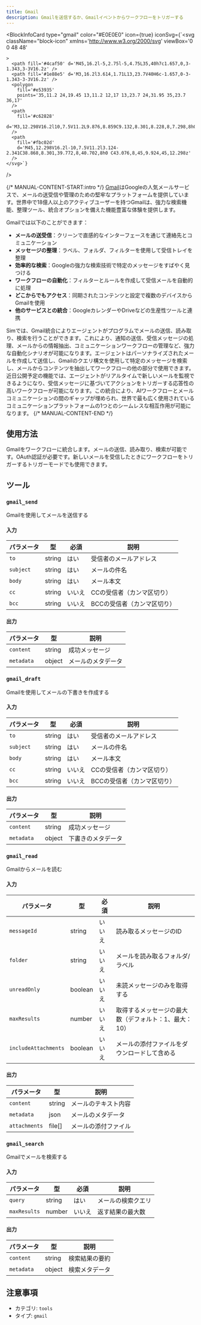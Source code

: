 ```yaml
---
title: Gmail
description: Gmailを送信するか、Gmailイベントからワークフローをトリガーする
---
```



<BlockInfoCard 
  type="gmail"
  color="#E0E0E0"
  icon={true}
  iconSvg={`<svg className="block-icon"
      xmlns='http://www.w3.org/2000/svg'
      viewBox='0 0 48 48'
      
      
      
    >
      <path fill='#4caf50' d='M45,16.2l-5,2.75l-5,4.75L35,40h7c1.657,0,3-1.343,3-3V16.2z' />
      <path fill='#1e88e5' d='M3,16.2l3.614,1.71L13,23.7V40H6c-1.657,0-3-1.343-3-3V16.2z' />
      <polygon
        fill='#e53935'
        points='35,11.2 24,19.45 13,11.2 12,17 13,23.7 24,31.95 35,23.7 36,17'
      />
      <path
        fill='#c62828'
        d='M3,12.298V16.2l10,7.5V11.2L9.876,8.859C9.132,8.301,8.228,8,7.298,8h0C4.924,8,3,9.924,3,12.298z'
      />
      <path
        fill='#fbc02d'
        d='M45,12.298V16.2l-10,7.5V11.2l3.124-2.341C38.868,8.301,39.772,8,40.702,8h0 C43.076,8,45,9.924,45,12.298z'
      />
    </svg>`}
/>

{/* MANUAL-CONTENT-START:intro */}
[Gmail](https://gmail.com)はGoogleの人気メールサービスで、メールの送受信や管理のための堅牢なプラットフォームを提供しています。世界中で18億人以上のアクティブユーザーを持つGmailは、強力な検索機能、整理ツール、統合オプションを備えた機能豊富な体験を提供します。

Gmailでは以下のことができます：

- **メールの送受信**：クリーンで直感的なインターフェースを通じて連絡先とコミュニケーション
- **メッセージの整理**：ラベル、フォルダ、フィルターを使用して受信トレイを整理
- **効率的な検索**：Googleの強力な検索技術で特定のメッセージをすばやく見つける
- **ワークフローの自動化**：フィルターとルールを作成して受信メールを自動的に処理
- **どこからでもアクセス**：同期されたコンテンツと設定で複数のデバイスからGmailを使用
- **他のサービスとの統合**：GoogleカレンダーやDriveなどの生産性ツールと連携

Simでは、Gmail統合によりエージェントがプログラムでメールの送信、読み取り、検索を行うことができます。これにより、通知の送信、受信メッセージの処理、メールからの情報抽出、コミュニケーションワークフローの管理など、強力な自動化シナリオが可能になります。エージェントはパーソナライズされたメールを作成して送信し、Gmailのクエリ構文を使用して特定のメッセージを検索し、メールからコンテンツを抽出してワークフローの他の部分で使用できます。近日公開予定の機能では、エージェントがリアルタイムで新しいメールを監視できるようになり、受信メッセージに基づいてアクションをトリガーする応答性の高いワークフローが可能になります。この統合により、AIワークフローとメールコミュニケーションの間のギャップが埋められ、世界で最も広く使用されているコミュニケーションプラットフォームの1つとのシームレスな相互作用が可能になります。
{/* MANUAL-CONTENT-END */}

## 使用方法

Gmailをワークフローに統合します。メールの送信、読み取り、検索が可能です。OAuth認証が必要です。新しいメールを受信したときにワークフローをトリガーするトリガーモードでも使用できます。

## ツール

### `gmail_send`

Gmailを使用してメールを送信する

#### 入力

| パラメータ | 型 | 必須 | 説明 |
| --------- | ---- | -------- | ----------- |
| `to` | string | はい | 受信者のメールアドレス |
| `subject` | string | はい | メールの件名 |
| `body` | string | はい | メール本文 |
| `cc` | string | いいえ | CCの受信者（カンマ区切り） |
| `bcc` | string | いいえ | BCCの受信者（カンマ区切り） |

#### 出力

| パラメータ | 型 | 説明 |
| --------- | ---- | ----------- |
| `content` | string | 成功メッセージ |
| `metadata` | object | メールのメタデータ |

### `gmail_draft`

Gmailを使用してメールの下書きを作成する

#### 入力

| パラメータ | 型 | 必須 | 説明 |
| --------- | ---- | -------- | ----------- |
| `to` | string | はい | 受信者のメールアドレス |
| `subject` | string | はい | メールの件名 |
| `body` | string | はい | メール本文 |
| `cc` | string | いいえ | CCの受信者（カンマ区切り） |
| `bcc` | string | いいえ | BCCの受信者（カンマ区切り） |

#### 出力

| パラメータ | 型 | 説明 |
| --------- | ---- | ----------- |
| `content` | string | 成功メッセージ |
| `metadata` | object | 下書きのメタデータ |

### `gmail_read`

Gmailからメールを読む

#### 入力

| パラメータ | 型 | 必須 | 説明 |
| --------- | ---- | -------- | ----------- |
| `messageId` | string | いいえ | 読み取るメッセージのID |
| `folder` | string | いいえ | メールを読み取るフォルダ/ラベル |
| `unreadOnly` | boolean | いいえ | 未読メッセージのみを取得する |
| `maxResults` | number | いいえ | 取得するメッセージの最大数（デフォルト：1、最大：10） |
| `includeAttachments` | boolean | いいえ | メールの添付ファイルをダウンロードして含める |

#### 出力

| パラメータ | 型 | 説明 |
| --------- | ---- | ----------- |
| `content` | string | メールのテキスト内容 |
| `metadata` | json | メールのメタデータ |
| `attachments` | file[] | メールの添付ファイル |

### `gmail_search`

Gmailでメールを検索する

#### 入力

| パラメータ | 型 | 必須 | 説明 |
| --------- | ---- | -------- | ----------- |
| `query` | string | はい | メールの検索クエリ |
| `maxResults` | number | いいえ | 返す結果の最大数 |

#### 出力

| パラメータ | 型 | 説明 |
| --------- | ---- | ----------- |
| `content` | string | 検索結果の要約 |
| `metadata` | object | 検索メタデータ |

## 注意事項

- カテゴリ: `tools`
- タイプ: `gmail`
